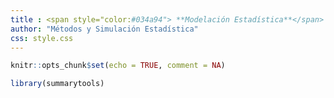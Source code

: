 ```yaml
---
title : <span style="color:#034a94"> **Modelación Estadística**</span>
author: "Métodos y Simulación Estadística"
css: style.css
---
```




```r
knitr::opts_chunk$set(echo = TRUE, comment = NA)

library(summarytools)

```

